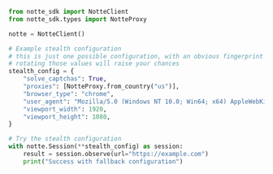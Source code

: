 ```python stealth_configuration.py
from notte_sdk import NotteClient
from notte_sdk.types import NotteProxy

notte = NotteClient()

# Example stealth configuration
# this is just one possible configuration, with an obvious fingerprint
# rotating those values will raise your chances
stealth_config = {
    "solve_captchas": True,
    "proxies": [NotteProxy.from_country("us")],
    "browser_type": "chrome",
    "user_agent": "Mozilla/5.0 (Windows NT 10.0; Win64; x64) AppleWebKit/537.36 (KHTML, like Gecko) Chrome/120.0.0.0 Safari/537.36",
    "viewport_width": 1920,
    "viewport_height": 1080,
}

# Try the stealth configuration
with notte.Session(**stealth_config) as session:
    result = session.observe(url="https://example.com")
    print("Success with fallback configuration")
```
